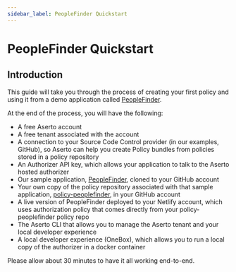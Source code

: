 ```yaml
---
sidebar_label: PeopleFinder Quickstart
---
```


# PeopleFinder Quickstart

## Introduction

This guide will take you through the process of creating your first policy and using it from a
demo application called [PeopleFinder](https://github.com/aserto-demo/peoplefinder-acmecorp).

At the end of the process, you will have the following:

- A free Aserto account
- A free tenant associated with the account
- A connection to your Source Code Control provider (in our examples, GitHub), so Aserto can help you create Policy bundles from policies stored in a policy repository
- An Authorizer API key, which allows your application to talk to the Aserto hosted authorizer
- Our sample application, [PeopleFinder](https://github.com/aserto-demo/peoplefinder-acmecorp), cloned to your GitHub account
- Your own copy of the policy repository associated with that sample application, [policy-peoplefinder](https://github.com/aserto-dev/policy-peoplefinder), in your GitHub account
- A live version of PeopleFinder deployed to your Netlify account, which uses authorization policy that comes directly from your policy-peoplefinder policy repo
- The Aserto CLI that allows you to manage the Aserto tenant and your local developer experience
- A local developer experience (OneBox), which allows you to run a local copy of the authorizer in a docker container

Please allow about 30 minutes to have it all working end-to-end.
